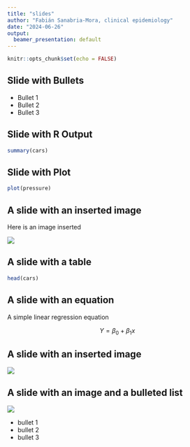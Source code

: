 ```yaml
---
title: "slides"
author: "Fabián Sanabria-Mora, clinical epidemiology"
date: "2024-06-26"
output:
  beamer_presentation: default
---
```


```r
knitr::opts_chunk$set(echo = FALSE)
```

## Slide with Bullets

- Bullet 1
- Bullet 2
- Bullet 3

## Slide with R Output

```r
summary(cars)
```

## Slide with Plot

```r
plot(pressure)
```

## A slide with an inserted image

Here is an image inserted

![](sunstar/sunstar.png)


## A slide with a table

```r
head(cars)
```


## A slide with an equation

A simple linear regression equation

$$ Y = \beta_0 + \beta_1x $$


## A slide with an inserted image

![](sunstar/sunstar.png)


## A slide with an image and a bulleted list

![](sunstar/sunstar.png)

- bullet 1
- bullet 2
- bullet 3
